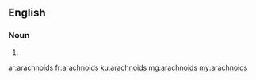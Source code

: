 ==English==

===Noun===
{{head|en|noun plural form}}

# {{plural of|arachnoid|lang=en}}

[[ar:arachnoids]]
[[fr:arachnoids]]
[[ku:arachnoids]]
[[mg:arachnoids]]
[[my:arachnoids]]